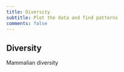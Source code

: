 ```yaml
---
title: Diversity
subtitle: Plot the data and find patterns
comments: false
---
```


## Diversity

Mammalian diversity